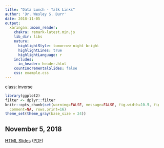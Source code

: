 ```yaml
---
title: "Data Lunch - Talk Links"
author: 'Dr. Wesley S. Burr'
date: 2018-11-05
output:
  xaringan::moon_reader:
    chakra: remark-latest.min.js
    lib_dir: libs
    nature:
      highlightStyle: tomorrow-night-bright
      highlightLines: true
      highlightLanguage: r
    includes:
      in_header: header.html
    countIncrementalSlides: false
    css: example.css
---
```


class: inverse

```r
library(ggplot2)
filter <- dplyr::filter
knitr::opts_chunk$set(warning=FALSE, message=FALSE, fig.width=10.5, fig.height=4, 
  comment=NA, rows.print=16)
theme_set(theme_gray(base_size = 24))
```

## November 5, 2018

<a href="./November5_Reproducible/datalunch01.html">HTML Slides</a> (<a href="./November5_Reproducible/datalunch01.pdf">PDF</a>)
